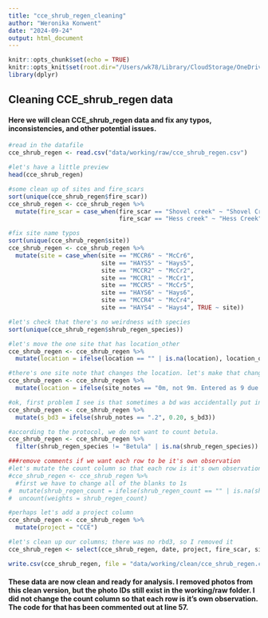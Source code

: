 ```yaml
---
title: "cce_shrub_regen_cleaning"
author: "Weronika Konwent"
date: "2024-09-24"
output: html_document
---
```


```r
knitr::opts_chunk$set(echo = TRUE)
knitr::opts_knit$set(root.dir="/Users/wk78/Library/CloudStorage/OneDrive-NorthernArizonaUniversity/R/CCE")
library(dplyr)
```

## Cleaning CCE_shrub_regen data
#### Here we will clean CCE_shrub_regen data and fix any typos, inconsistencies, and other potential issues.

```r
#read in the datafile
cce_shrub_regen <- read.csv("data/working/raw/cce_shrub_regen.csv")

#let's have a little preview
head(cce_shrub_regen)

#some clean up of sites and fire_scars
sort(unique(cce_shrub_regen$fire_scar))
cce_shrub_regen <- cce_shrub_regen %>%
  mutate(fire_scar = case_when(fire_scar == "Shovel creek" ~ "Shovel Creek",
                               fire_scar == "Hess creek" ~ "Hess Creek", TRUE ~ fire_scar))

#fix site name typos
sort(unique(cce_shrub_regen$site))
cce_shrub_regen <- cce_shrub_regen %>%
  mutate(site = case_when(site == "MCCR6" ~ "McCr6",
                          site == "HAYS5" ~ "Hays5", 
                          site == "MCCR2" ~ "McCr2",
                          site == "MCCR1" ~ "McCr1",
                          site == "MCCR5" ~ "McCr5", 
                          site == "HAYS6" ~ "Hays6",
                          site == "MCCR4" ~ "McCr4", 
                          site == "HAYS4" ~ "Hays4", TRUE ~ site))

#let's check that there's no weirdness with species
sort(unique(cce_shrub_regen$shrub_regen_species))

#let's move the one site that has location_other
cce_shrub_regen <- cce_shrub_regen %>%
  mutate(location = ifelse(location == "" | is.na(location), location_other, location))

#there's one site note that changes the location. let's make that change in the location column
cce_shrub_regen <- cce_shrub_regen %>%
  mutate(location = ifelse(site_notes == "0m, not 9m. Entered as 9 due to fulcrum set up.", "0 m", location))

#ok, first problem I see is that sometimes a bd was accidentally put in shrub notes. i think the best way to fix this is to paste it in bd3
cce_shrub_regen <- cce_shrub_regen %>%
  mutate(s_bd3 = ifelse(shrub_notes == ".2", 0.20, s_bd3))

#according to the protocol, we do not want to count betula. 
cce_shrub_regen <- cce_shrub_regen %>%
  filter(shrub_regen_species != "Betula" | is.na(shrub_regen_species))

###remove comments if we want each row to be it's own observation
#let's mutate the count column so that each row is it's own observation
#cce_shrub_regen <- cce_shrub_regen %>%
  #first we have to change all of the blanks to 1s
#  mutate(shrub_regen_count = ifelse(shrub_regen_count == "" | is.na(shrub_regen_count), 1, as.numeric(shrub_regen_count))) %>%
#  uncount(weights = shrub_regen_count)

#perhaps let's add a project column
cce_shrub_regen <- cce_shrub_regen %>%
  mutate(project = "CCE")

#let's clean up our columns; there was no rbd3, so I removed it
cce_shrub_regen <- select(cce_shrub_regen, date, project, fire_scar, site, plot, location, site_notes, shrub_regen_present, shrub_regen_species, shrub_regen_count, shrub_notes, s_bd1, s_bd2, s_bd3)

write.csv(cce_shrub_regen, file = "data/working/clean/cce_shrub_regen.csv")
```

#### These data are now clean and ready for analysis. I removed photos from this clean version, but the photo IDs still exist in the working/raw folder. I did not change the count column so that each row is it's own observation. The code for that has been commented out at line 57.